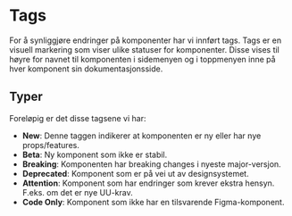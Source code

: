 
<Meta title="Dokumentasjon/Tags" />

# Tags

For å synliggjøre endringer på komponenter har vi innført tags. Tags er en visuell markering som viser ulike statuser for komponenter. Disse
vises til høyre for navnet til komponenten i sidemenyen og i toppmenyen inne på hver komponent sin dokumentasjonsside.

## Typer

Foreløpig er det disse tagsene vi har:

- **New**: Denne taggen indikerer at komponenten er ny eller har nye props/features.
- **Beta**: Ny komponent som ikke er stabil.
- **Breaking**: Komponenten har breaking changes i nyeste major-versjon.
- **Deprecated**: Komponent som er på vei ut av designsystemet.
- **Attention**: Komponent som har endringer som krever ekstra hensyn. F.eks. om det er nye UU-krav.
- **Code Only**: Komponent som ikke har en tilsvarende Figma-komponent.
